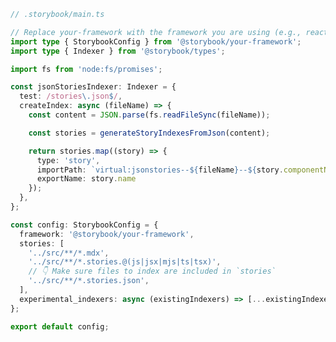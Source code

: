 ```ts
// .storybook/main.ts

// Replace your-framework with the framework you are using (e.g., react-webpack5, vue3-vite)
import type { StorybookConfig } from '@storybook/your-framework';
import type { Indexer } from '@storybook/types';

import fs from 'node:fs/promises';

const jsonStoriesIndexer: Indexer = {
  test: /stories\.json$/,
  createIndex: async (fileName) => {
    const content = JSON.parse(fs.readFileSync(fileName));

    const stories = generateStoryIndexesFromJson(content);

    return stories.map((story) => {
      type: 'story',
      importPath: `virtual:jsonstories--${fileName}--${story.componentName}`,
      exportName: story.name
    });
  },
};

const config: StorybookConfig = {
  framework: '@storybook/your-framework',
  stories: [
    '../src/**/*.mdx',
    '../src/**/*.stories.@(js|jsx|mjs|ts|tsx)',
    // 👇 Make sure files to index are included in `stories`
    '../src/**/*.stories.json',
  ],
  experimental_indexers: async (existingIndexers) => [...existingIndexers, jsonStoriesIndexer];
};

export default config;
```
